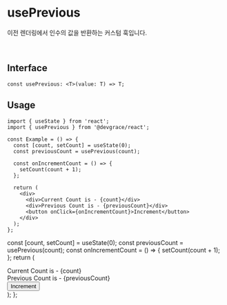 
# usePrevious

이전 렌더링에서 인수의 값을 반환하는 커스텀 훅입니다.

<br />

## Interface
```tsx
const usePrevious: <T>(value: T) => T;
```

## Usage

```tsx
import { useState } from 'react';
import { usePrevious } from '@devgrace/react';

const Example = () => {
  const [count, setCount] = useState(0);
  const previousCount = usePrevious(count);

  const onIncrementCount = () => {
    setCount(count + 1);
  };

  return (
    <div>
      <div>Current Count is - {count}</div>
      <div>Previous Count is - {previousCount}</div>
      <button onClick={onIncrementCount}>Increment</button>
    </div>
  );
};
```

  const [count, setCount] = useState(0);
  const previousCount = usePrevious(count);
  const onIncrementCount = () => {
    setCount(count + 1);
  };
  return (
    <div>
      <div>Current Count is - {count}</div>
      <div>Previous Count is - {previousCount}</div>
      <button onClick={onIncrementCount}>Increment</button>
    </div>
  );
};

<Example />